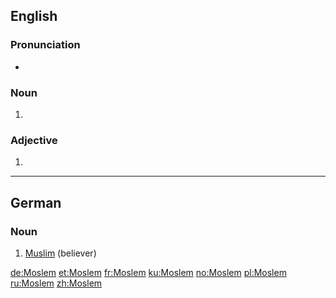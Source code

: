 {{also|moslem}}
==English==

===Pronunciation===
* {{IPA|/ˈmɒzləm/|/ˈmɒsləm/|lang=en}}

===Noun===
{{en-noun}}

# {{alternative spelling of|Muslim}}

===Adjective===
{{en-adj|-}}

# {{alternative spelling of|Muslim}}

----

==German==

===Noun===
{{head|de|noun|g=m}}

# [[Muslim]] (believer)

{{tbot entry|German|Muslim|2008|October|de}}

[[de:Moslem]]
[[et:Moslem]]
[[fr:Moslem]]
[[ku:Moslem]]
[[no:Moslem]]
[[pl:Moslem]]
[[ru:Moslem]]
[[zh:Moslem]]